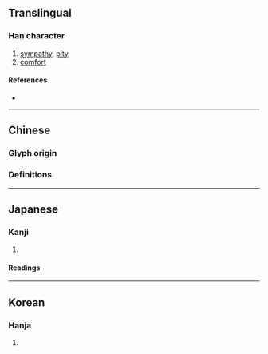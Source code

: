 {{also|恤}}
{{character info/new}}
==Translingual==

===Han character===
{{Han char|rn=26|rad=卩|as=06|sn=8|four=27120|canj=HTSL|ids=⿰血卩}}

# [[sympathy]], [[pity]]
# [[comfort]]

====References====
* {{Han ref|kx=0159.250|dkj=02862|dj=0365.070|hdz=10314.050|uh=5379|ud=21369|bh=A8F9|bd=43257}}

----

==Chinese==

===Glyph origin===
{{Han etym}}

===Definitions===
{{zh-see|恤|v}}

----

==Japanese==

===Kanji===
{{ja-kanji|grade=|rs=卩06}}

# {{rfdef|ja|sort=卩06}}

====Readings====
{{ja-readings
|goon=しゅち
|kanon=しゅつ
|kanyoon=じゅつ
|kun=うれ-える}}

----

==Korean==

===Hanja===
{{ko-hanja|hangeul=휼|rv=hyul|mr=hyul}}

# {{rfdef|ko|sort=卩06}}